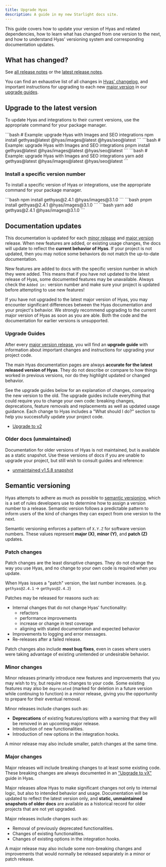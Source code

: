 ```yaml
---
title: Upgrade Hyas
description: A guide in my new Starlight docs site.
---
```


This guide covers how to update your version of Hyas and related dependencies, how to learn what has changed from one version to the next, and how to understand Hyas' versioning system and corresponding documentation updates.

## What has changed?

See [all release notes](https://github.com/gethyas/hyas/releases) or the [latest release notes](https://github.com/gethyas/hyas/releases/latest).

You can find an exhaustive list of all changes in [Hyas' changelog](https://github.com/gethyas/hyas/blob/main/CHANGELOG.md), and important instructions for upgrading to each new [major version](#major-changes) in our [upgrade guides](#upgrade-guides).

## Upgrade to the latest version

To update Hyas and integrations to their current versions, use the appropriate command for your package manager.

<Tabs>
  <TabItem label="npm">
```bash
# Example: upgrade Hyas with Images and SEO integrations
npm install gethyas@latest @hyas/images@latest @hyas/seo@latest
```
  </TabItem>
  <TabItem label="pnpm">
```bash
# Example: upgrade Hyas with Images and SEO integrations
pnpm install gethyas@latest @hyas/images@latest @hyas/seo@latest
```
  </TabItem>
  <TabItem label="Yarn">
```bash
# Example: upgrade Hyas with Images and SEO integrations
yarn add gethyas@latest @hyas/images@latest @hyas/seo@latest
```
  </TabItem>
</Tabs>

### Install a specific version number

To install a specific version of Hyas or integrations, use the appropriate command for your package manager.

<Tabs>
  <TabItem label="npm">
```bash
npm install gethyas@2.4.1 @hyas/images@3.1.0
```
  </TabItem>
  <TabItem label="pnpm">
```bash
pnpm install gethyas@2.4.1 @hyas/images@3.1.0
```
  </TabItem>
  <TabItem label="Yarn">
```bash
yarn add gethyas@2.4.1 @hyas/images@3.1.0
```
  </TabItem>
</Tabs>

## Documentation updates

This documentation is updated for each [minor release](#minor-changes) and [major version](#major-changes) release. When new features are added, or existing usage changes, the docs will update to reflect the __current behavior of Hyas__. If your project is not updated, then you may notice some behaviors do not match the up-to-date documentation.

New features are added to docs with the specific version number in which they were added. This means that if you have not updated to the latest release of Hyas, some documented features may be unavailable. Always check the `Added in:` version number and make sure your project is updated before attempting to use new features!

If you have not upgraded to the latest major version of Hyas, you may encounter significant differences between the Hyas documentation and your project's behavior. We strongly recommend upgrading to the current major version of Hyas as soon as you are able. Both the code and the documentation for earlier versions is unsupported.

### Upgrade Guides

After every [major version release](#major-changes), you will find an __upgrade guide__ with information about important changes and instructions for upgrading your project code.

The main Hyas documentation pages are always __accurate for the latest released version of Hyas__. They do not describe or compare to how things worked in previous versions, nor do they highlight updated or changed behavior.

See the upgrade guides below for an explanation of changes, comparing the new version to the old. The upgrade guides include everything that could require you to change your own code: breaking changes, deprecations, feature removals and replacements as well as updated usage guidance. Each change to Hyas includes a "What should I do?" section to help you successfully update your project code.

- [Upgrade to v2](/guides/upgrade-to/v2/)

### Older docs (unmaintained)

Documentation for older versions of Hyas is not maintained, but is available as a static snapshot. Use these versions of docs if you are unable to upgrade your project, but still wish to consult guides and reference:

- [unmaintained v1.5.8 snapshot](https://deploy-preview-255--gethyas.netlify.app/)

## Semantic versioning

Hyas attempts to adhere as much as possible to [semantic versioning](https://semver.org/), which is a set of rules developers use to determine how to assign a version number to a release. Semantic version follows a predictable pattern to inform users of the kind of changes they can expect from one version to the next.

Semantic versioning enforces a pattern of `X.Y.Z` for software version numbers. These values represent __major (X)__, __minor (Y)__, and __patch (Z)__ updates.

### Patch changes

Patch changes are the least disruptive changes. They do not change the way you use Hyas, and no change to your own code is required when you update.

When Hyas issues a "patch" version, the last number increases. (e.g. `gethyas@2.4.1` -> `gethyas@2.4.2`)

Patches may be released for reasons such as:

- Internal changes that do not change Hyas' functionality:
  - refactors
  - performance improvements
  - increase or change in test coverage
  - aligning with stated documentation and expected behavior
- Improvements to logging and error messages.
- Re-releases after a failed release.

Patch changes also include __most bug fixes__, even in cases where users were taking advantage of existing unintended or undesirable behavior.

### Minor changes

Minor releases primarily introduce new features and improvements that you may wish to try, but require no changes to your code. Some existing features may also be `deprecated` (marked for deletion in a future version while continuing to function) in a minor release, giving you the opportunity to prepare for their eventual removal.

Minor releases include changes such as:

- __Deprecations__ of existing features/options with a warning that they will be removed in an upcoming major release.
- Introduction of new functionalities.
- Introduction of new options in the integration hooks.

A minor release may also include smaller, patch changes at the same time.

### Major changes

Major releases will include breaking changes to at least some existing code. These breaking changes are always documented in an ["Upgrade to vX"](#upgrade-guides) guide in Hyas.

Major releases allow Hyas to make significant changes not only to internal logic, but also to intended behavior and usage. Documentation will be updated to reflect the latest version only, and __static, unmaintained snapshots of older docs__ are available as a historical record for older projects that are not yet upgraded.

Major releases include changes such as:

- Removal of previously deprecated functionalities.
- Changes of existing functionalities.
- Changes of existing options in the integration hooks.

A major release may also include some non-breaking changes and improvements that would normally be released separately in a minor or patch release.
